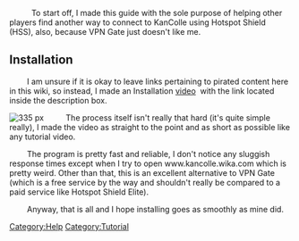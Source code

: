          To start off, I made this guide with the sole purpose of helping other players find another way to connect to KanColle using Hotspot Shield (HSS), also, because VPN Gate just doesn't like me.

==Installation==

        I am unsure if it is okay to leave links pertaining to pirated content here in this wiki, so instead, I made an Installation [https://www.youtube.com/watch?v=7HiRoY--O8A&feature=youtu.be video]  with the link located inside the description box.

[[File:VPN Tutorial-0|thumb|right|335 px]]          The process itself isn't really that hard (it's quite simple really), I made the video as straight to the point and as short as possible like any tutorial video.

        The program is pretty fast and reliable, I don't notice any sluggish response times except when I try to open www.kancolle.wika.com which is pretty weird. Other than that, this is an excellent alternative to VPN Gate (which is a free service by the way and shouldn't really be compared to a paid service like Hotspot Shield Elite).

        Anyway, that is all and I hope installing goes as smoothly as mine did.
[[Category:Help]]
[[Category:Tutorial]]